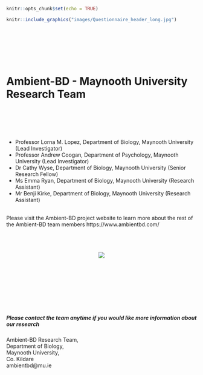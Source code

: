 
```r
knitr::opts_chunk$set(echo = TRUE)
```


```r
knitr::include_graphics("images/Questionnaire_header_long.jpg")
```

<br><br> <br><!-- Add two line breaks -->
&nbsp;  
&nbsp;  

#  Ambient-BD - Maynooth University Research Team  

&nbsp;  
&nbsp;  
&nbsp;  
&nbsp;  

* Professor Lorna M. Lopez, Department of Biology, Maynooth University (Lead Investigator)  
* Professor Andrew Coogan, Department of Psychology, Maynooth University (Lead Investigator)  
* Dr Cathy Wyse, Department of Biology, Maynooth University (Senior Research Fellow)  
* Ms Emma Ryan, Department of Biology, Maynooth University (Research Assistant)   
* Mr Benji Kirke, Department of Biology, Maynooth University (Research Assistant)   

<br>
Please visit the Ambient-BD project website to learn more about the rest of the Ambient-BD team members 
https://www.ambientbd.com/

&nbsp;  
&nbsp; 
&nbsp;  
&nbsp;  
<center>  
![](images/team.svg)
</center> 
&nbsp;  
&nbsp; 
&nbsp;  
&nbsp;  


&nbsp;  
&nbsp; &nbsp;  
&nbsp; 

##### Please contact the team anytime if you would like more information about our research

Ambient-BD Research Team,  
Department of Biology,  
Maynooth University,  
Co. Kildare  
ambientbd@mu.ie  